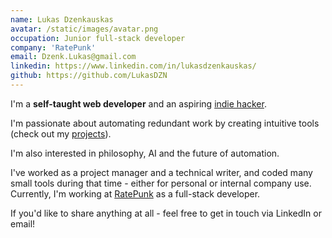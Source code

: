 ```yaml
---
name: Lukas Dzenkauskas
avatar: /static/images/avatar.png
occupation: Junior full-stack developer
company: 'RatePunk'
email: Dzenk.Lukas@gmail.com
linkedin: https://www.linkedin.com/in/lukasdzenkauskas/
github: https://github.com/LukasDZN
---
```

    
I'm a **self-taught web developer** and an aspiring [indie hacker](https://www.indiehackers.com/about).

I'm passionate about automating redundant work by creating intuitive tools (check out my [projects](/projects)).

I'm also interested in philosophy, AI and the future of automation.

I've worked as a project manager and a technical writer, and coded many small tools during that time - either for personal or internal company use. Currently, I'm working at [RatePunk](https://www.ratepunk.com/) as a full-stack developer.

If you'd like to share anything at all - feel free to get in touch via LinkedIn or email!
